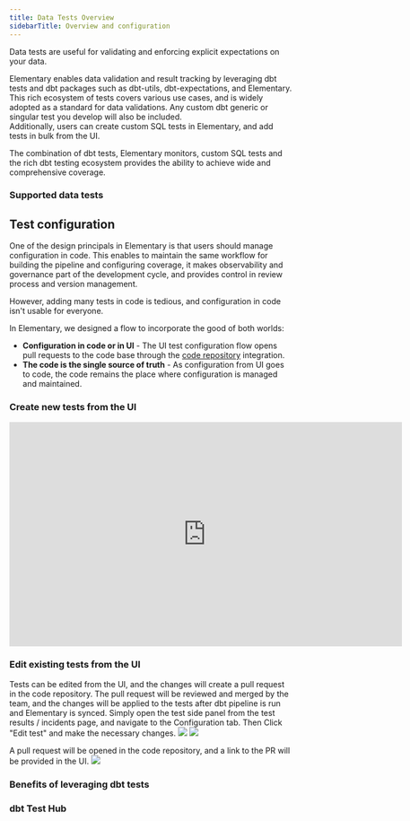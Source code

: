 ```yaml
---
title: Data Tests Overview
sidebarTitle: Overview and configuration
---
```


Data tests are useful for validating and enforcing explicit expectations on your data.

Elementary enables data validation and result tracking by leveraging dbt tests and dbt packages such as dbt-utils, dbt-expectations, and Elementary.
This rich ecosystem of tests covers various use cases, and is widely adopted as a standard for data validations.
Any custom dbt generic or singular test you develop will also be included.  
Additionally, users can create custom SQL tests in Elementary, and add tests in bulk from the UI.

The combination of dbt tests, Elementary monitors, custom SQL tests and the rich dbt testing ecosystem provides the ability to achieve wide and comprehensive coverage.

### Supported data tests

<Snippet file="cloud/features/data-tests/data-tests-cards.mdx" />

## Test configuration

One of the design principals in Elementary is that users should manage configuration in code.
This enables to maintain the same workflow for building the pipeline and configuring coverage, it makes observability and governance part of the development cycle, 
and provides control in review process and version management.

However, adding many tests in code is tedious, and configuration in code isn't usable for everyone. 

In Elementary, we designed a flow to incorporate the good of both worlds:

- **Configuration in code or in UI** - The UI test configuration flow opens pull requests to the code base through the [code repository](/cloud/integrations/code-repo/connect-code-repo) integration.
- **The code is the single source of truth** - As configuration from UI goes to code, the code remains the place where configuration is managed and maintained.

### Create new tests from the UI

<iframe
width="700"
height="400"
src="https://res.cloudinary.com/dvmtceykh/video/upload/v1739805266/create_test_bxfssr.mp4"
frameborder="0"
allow="accelerometer; autoplay; clipboard-write; encrypted-media; gyroscope; picture-in-picture"
allowfullscreen
></iframe>

### Edit existing tests from the UI
Tests can be edited from the UI, and the changes will create a pull request in the code repository.
The pull request will be reviewed and merged by the team, and the changes will be applied to the tests after dbt pipeline is run and Elementary is synced.
Simply open the test side panel from the test results / incidents page, and navigate to the Configuration tab.
Then Click "Edit test" and make the necessary changes.
<img src="https://res.cloudinary.com/dvmtceykh/image/upload/v1740598580/Test_overview_side_panel-_anomaly_kojxui.png" />
<img src="https://res.cloudinary.com/dvmtceykh/image/upload/v1740598586/wizard_flow_-_anomaly_v_fcjbji.png" />

A pull request will be opened in the code repository, and a link to the PR will be provided in the UI.
<img src="https://res.cloudinary.com/dvmtceykh/image/upload/v1740598594/Test_overview_side_panel_-_V_picgcp.png" />
### Benefits of leveraging dbt tests

<Snippet file="cloud/features/data-tests/benefits-dbt-tests.mdx" />

### dbt Test Hub

<Snippet file="cloud/features/data-tests/dbt-test-hub.mdx" />